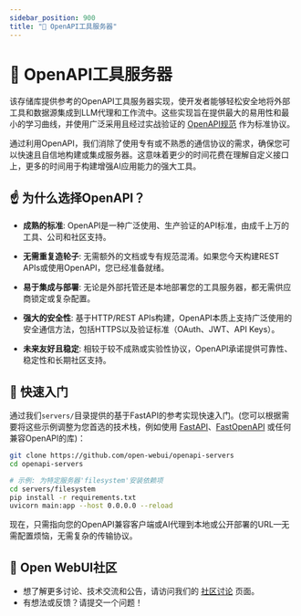 ```yaml
---
sidebar_position: 900
title: "🔨 OpenAPI工具服务器"
---
```




<TopBanners />

# 🌟 OpenAPI工具服务器

该存储库提供参考的OpenAPI工具服务器实现，使开发者能够轻松安全地将外部工具和数据源集成到LLM代理和工作流中。这些实现旨在提供最大的易用性和最小的学习曲线，并使用广泛采用且经过实战验证的 [OpenAPI规范](https://www.openapis.org/) 作为标准协议。

通过利用OpenAPI，我们消除了使用专有或不熟悉的通信协议的需求，确保您可以快速且自信地构建或集成服务器。这意味着更少的时间花费在理解自定义接口上，更多的时间用于构建增强AI应用能力的强大工具。

## ☝️ 为什么选择OpenAPI？

- **成熟的标准**: OpenAPI是一种广泛使用、生产验证的API标准，由成千上万的工具、公司和社区支持。

- **无需重复造轮子**: 无需额外的文档或专有规范混淆。如果您今天构建REST APIs或使用OpenAPI，您已经准备就绪。

- **易于集成与部署**: 无论是外部托管还是本地部署您的工具服务器，都无需供应商锁定或复杂配置。

- **强大的安全性**: 基于HTTP/REST APIs构建，OpenAPI本质上支持广泛使用的安全通信方法，包括HTTPS以及验证标准（OAuth、JWT、API Keys）。

- **未来友好且稳定**: 相较于较不成熟或实验性协议，OpenAPI承诺提供可靠性、稳定性和长期社区支持。

## 🚀 快速入门

通过我们`servers/`目录提供的基于FastAPI的参考实现快速入门。(您可以根据需要将这些示例调整为您首选的技术栈，例如使用 [FastAPI](https://fastapi.tiangolo.com/)、[FastOpenAPI](https://github.com/mr-fatalyst/fastopenapi) 或任何兼容OpenAPI的库)：

```bash
git clone https://github.com/open-webui/openapi-servers
cd openapi-servers

# 示例: 为特定服务器'filesystem'安装依赖项
cd servers/filesystem
pip install -r requirements.txt
uvicorn main:app --host 0.0.0.0 --reload
```

现在，只需指向您的OpenAPI兼容客户端或AI代理到本地或公开部署的URL—无需配置烦恼，无需复杂的传输协议。

## 🌱 Open WebUI社区  

- 想了解更多讨论、技术交流和公告，请访问我们的 [社区讨论](https://github.com/open-webui/openapi-servers/discussions) 页面。
- 有想法或反馈？请提交一个问题！
